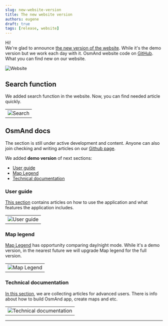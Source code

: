 ```yaml
---
slug: new-website-version
title: The new website version
authors: eugene
draft: true
tags: [release, website]
---
```


Hi! <br />
We're glad to announce [the new version of the website](https://osmand.net/). While it's the demo version but we work each day with it. OsmAnd website code on [GitHub](https://github.com/osmandapp/web/tree/main/main). <br />
What you can find new on our website.

![Website](./website.png)

<!--truncate-->

## Search function

We added search function in the website. Now, you can find needed article quickly.

<table class="blogimage">
    <tr>
        <td><img src={require('./search.png').default} alt="Search"/></td>
    </tr>
</table> 

## OsmAnd docs

The section is still under active development and content. Anyone can also join checking and writing articles on our [Github page](https://github.com/osmandapp/web/tree/main/main).

We added **demo version** of next sections:
- [User guide](../docs/user)
- [Map Legend](../docs/user/map-legend)
- [Technical documentation](../docs/technical)

### User guide

[This section](../docs/user) contains articles on how to use the application and what features the application includes.

<table class="blogimage">
    <tr>
        <td><img src={require('./user_guide.png').default} alt="User guide"/></td>
    </tr>
</table> 

### Map legend

[Map Legend](../docs/user/map-legend) has opportunity comparing day/night mode. While it's a demo version, in the nearest future we will upgrade Map legend for the full version.

<table class="blogimage">
    <tr>
        <td><img src={require('./map_legend.png').default} alt="Map Legend"/></td>
    </tr>
</table> 

### Technical documentation

[In this section](../docs/technical), we are collecting articles for advanced users. There is info about how to build OsmAnd app, create maps and etc.

<table class="blogimage">
    <tr>
        <td><img src={require('./technical_docs.png').default} alt="Technical documentation"/></td>
    </tr>
</table> 



<!--
## World map

[World Map](https://osmand.net/map) is our browser version of main features of OsmAnd. Now, it has next featutes:
- **Login** - Here you can log your [OsmAnd Pro](../docs/user/purchases/) for synchronizing your tracks on the OsmAnd application with the browser version here in "Tracks".

> ```You can login to the website only if you have OsmAnd Pro subscription.```

- **Weather parameters** - Choose the needed weather layers and show its on the map. Here you can choose data for a weather forecast.

![Weather layer](./weather.png)



- **Tracks** - You can synchronize your tracks from OsmAnd application if you have [OsmAnd Pro subscription](user/purchases/), show tracks on the map, and look at any parameters and graph.
- **Local tracks** - Upload tracks and show its on the map.
- **OsmAnd rendering** - You can choose [Map style](../docs/user/map/vector-maps#default-map-styles) for the World map. Here there are [rendering settings](../docs/user/map/vector-maps#configure-map-style) (gear button).
- **OsmAnd routing** - You need to click on the map by the right mouse button for choosing [Start-Finish points](../docs/user/navigation/route-navigation). 

-->

____________________________ 

<LinksSocial/>

<LinksTelegram/>

